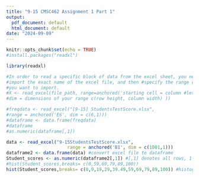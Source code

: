 ```yaml
---
title: "9-15 CMSC462 Assignment 1 Part 1"
output:
  pdf_document: default
  html_document: default
date: "2024-09-09"
---
```


```r
knitr::opts_chunk$set(echo = TRUE)
#install.packages("readxl")
```

```r
library(readxl)

#In order to read a specific block of data from the excel sheet, you need to first 
#import the exact name of the excel file, and then #specify the range of cells
#you want to import. 
#X <- read_excel(file_path, range=anchored('starting cell = column #letter + row number', 
#dim = dimensions of your range c(row height, column width) ))

#freqdata <- read_excel("[9-15] StudentsTestScore.xlsx",          
#range = anchored('E6', dim = c(6,1)))
#dataframe <- data.frame(freqdata)
#dataframe
#as.numeric(dataframe[,1])

data <- read_excel("9-15StudentsTestScore.xlsx",
                       range = anchored('B1', dim = c(1001,1)))
dataframe2 <- data.frame(data) #convert excel file to dataframe
Student_scores <- as.numeric(dataframe2[,1]) #[,1] denotes all rows, 1 column
#hist(Student_scores,breaks= c(0,59,69,79,89,100))
hist(Student_scores,breaks= c(0,9,19,29,39.49,59,69,79,89,100)) #histogram with breaks(ranges)


```

